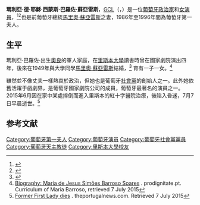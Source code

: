 {{Infobox Officeholder 
|honorific-prefix = 
|name             = Maria Barroso
|honorific-suffix = <small>[[Order_of_Liberty|GCL]]</small>
|image            = Maria Barroso.2013.JPG
|imagesize        = 
|office1          = 葡萄牙第一夫人
|term_start1      = 1986年3月9日
|term_end1        = 1996年3月9日
|president1       = [[馬里奧·蘇亞雷斯|馬里奧·蘇亞雷斯]]
|predecessor1     = Manuela Eanes
|successor1       = Maria José Ritta
|office2          = [[共和國議會_(葡萄牙)|共和國議會議員]]<br>{{small|選舉：[[1976年葡萄牙大選|1976]], [[1979年葡萄牙大選|1979]], [[1980年葡萄牙大選|1980]], [[1983年葡萄牙大選|1983]]}}
|term_start2      = 1976
|term_end2        = 1985
|birth_date       = {{birth date|df=yes|1925|05|02}}
|birth_name       = Maria de Jesus Simões Barroso
|birth_place      = [[葡萄牙第一共和國|葡萄牙]][[奧良|奧良]][[Fuseta|Fuseta]]
|death_date       = {{death date and age|df=yes|2015|07|07|1925|05|02}}
|death_place      = 葡萄牙[[里斯本|里斯本]][[圣多明戈德本菲卡|圣多明戈德本菲卡]]
|party            = [[社會黨_(葡萄牙)|社會黨]]
|spouse           = [[馬里奧·蘇亞雷斯|馬里奧·蘇亞雷斯]] <small>（1949-2015）</small>
|children         = João Barroso Soares<br>Isabel Barroso Soares
|alma_mater       = [[里斯本大學|里斯本大學]]
|profession       = 教師
|occupation       = 政治家、演員
|religion         = [[羅馬天主教|羅馬天主教]]
}}

'''瑪利亞·德·耶穌·西蒙斯·巴羅佐·蘇亞雷斯'''，[[Order_of_Liberty|GCL]]（{{lang-pt|'''Maria de Jesus Simões Barroso Soares'''}}，{{bd|1925年|5月2日|2015年|7月7日|catIdx=Barroso}}）是一位[[葡萄牙|葡萄牙]][[政治家|政治家]]和[[女演員|女演員]]，<ref name="Mailer1996">{{cite book|last=Mailer|first=Phil|title=Portugal, the impossible revolution?|url=http://books.google.com/books?id=GME7losNFqwC&pg=PA52|accessdate=5 April 2011|date=1996-01-01|publisher=Black Rose Books Ltd.|isbn=978-0-919618-33-6|pages=52|archive-date=2017-03-16|archive-url=https://web.archive.org/web/20170316031623/https://books.google.com/books?id=GME7losNFqwC&pg=PA52|dead-url=no}}</ref><ref name="CowieElley1977">{{cite book|last1=Cowie|first1=Peter|last2=Elley|first2=Derek|title=World Filmography: 1967|url=http://books.google.com/books?id=Jp7ayTLX1D8C&pg=PA474|accessdate=5 April 2011|year=1977|publisher=Fairleigh Dickinson Univ Press|isbn=978-0-498-01565-6|page=474|archive-date=2017-03-15|archive-url=https://web.archive.org/web/20170315211509/https://books.google.com/books?id=Jp7ayTLX1D8C&pg=PA474|dead-url=no}}</ref>也是前葡萄牙總統[[馬里奧·蘇亞雷斯|馬里奧·蘇亞雷斯]]之妻，1986年至1996年間為葡萄牙第一夫人。

== 生平==

瑪利亞·巴羅佐·出生[[奧良|奧良]]的軍人家庭，在[[里斯本大學|里斯本大學]]讀書時曾在國家劇院演出四年，後來在1949年與大學同學[[馬里奧·蘇亞雷斯|馬里奧·蘇亞雷斯]]結婚，<ref name="Company1976">{{cite book|last=Company|first=H.W. Wilson|title=Current biography yearbook|url=http://books.google.com/books?id=VI8YAAAAIAAJ|accessdate=5 April 2011|year=1976|publisher=H. W. Wilson Co.|page=393|archive-date=2017-03-15|archive-url=https://web.archive.org/web/20170315205517/https://books.google.com/books?id=VI8YAAAAIAAJ|dead-url=no}}</ref> 育有一子一女。<ref>[http://www.prodignitate.pt/presidente.htm Biography: Maria de Jesus Simões Barroso Soares] {{Wayback|url=http://www.prodignitate.pt/presidente.htm |date=20210323021820 }}. prodignitate.pt. Curriculum of Maria Barroso, retrieved 7 July 2015</ref>

雖然並不像丈夫一樣熱衷於政治，但她也是葡萄牙[[社會黨_(葡萄牙)|社會黨]]的創始人之一。此外她依舊活躍于戲劇界，是葡萄牙國家劇院公司的成員，葡萄牙最著名的演員之一。2015年6月因在家中某處摔倒而進入里斯本的紅十字醫院治療，後陷入昏迷，7月7日早晨逝世。<ref>[http://www.theportugalnews.com/news/former-first-lady-dies/35275 Former First Lady dies] {{Wayback|url=http://www.theportugalnews.com/news/former-first-lady-dies/35275 |date=20150708063033 }}. theportugalnews.com. Retrieved 7 July 2015</ref>

==参考文献==
{{Reflist}}

{{Authority control}}

{{DEFAULTSORT:Barroso, Maria}}
[[Category:葡萄牙第一夫人|Category:葡萄牙第一夫人]]
[[Category:葡萄牙演员|Category:葡萄牙演员]]
[[Category:葡萄牙社會黨黨員|Category:葡萄牙社會黨黨員]]
[[Category:葡萄牙天主教徒|Category:葡萄牙天主教徒]]
[[Category:里斯本大學校友|Category:里斯本大學校友]]